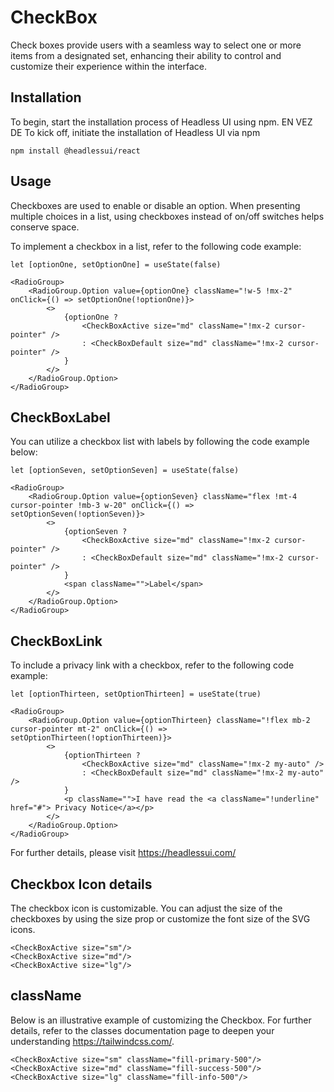 
<Meta title="MDX|CheckBox" component={CheckBox} />

# CheckBox

Check boxes provide users with a seamless way to select one or more items from a designated set, enhancing their ability to control and customize their experience within the interface.

## Installation

To begin, start the installation process of Headless UI using npm. EN VEZ DE To kick off, initiate the installation of Headless UI via npm

`npm install @headlessui/react`

## Usage

Checkboxes are used to enable or disable an option. When presenting multiple choices in a list, using checkboxes instead of on/off switches helps conserve space.

To implement a checkbox in a list, refer to the following code example:

```
let [optionOne, setOptionOne] = useState(false)

<RadioGroup>
    <RadioGroup.Option value={optionOne} className="!w-5 !mx-2" onClick={() => setOptionOne(!optionOne)}>
        <>
            {optionOne ?
                <CheckBoxActive size="md" className="!mx-2 cursor-pointer" />
                : <CheckBoxDefault size="md" className="!mx-2 cursor-pointer" />
            }
        </>
    </RadioGroup.Option>       
</RadioGroup>
```

<CheckBox /> 

## CheckBoxLabel

You can utilize a checkbox list with labels by following the code example below:

```
let [optionSeven, setOptionSeven] = useState(false)

<RadioGroup>
    <RadioGroup.Option value={optionSeven} className="flex !mt-4 cursor-pointer !mb-3 w-20" onClick={() => setOptionSeven(!optionSeven)}>
        <>
            {optionSeven ?
                <CheckBoxActive size="md" className="!mx-2 cursor-pointer" />
                : <CheckBoxDefault size="md" className="!mx-2 cursor-pointer" />
            }
            <span className="">Label</span>
        </>
    </RadioGroup.Option>                                      
</RadioGroup>
```

 <CheckBoxLabel /> 

## CheckBoxLink

To include a privacy link with a checkbox, refer to the following code example:
```
let [optionThirteen, setOptionThirteen] = useState(true)

<RadioGroup>
    <RadioGroup.Option value={optionThirteen} className="!flex mb-2 cursor-pointer mt-2" onClick={() => setOptionThirteen(!optionThirteen)}>
        <>
            {optionThirteen ?
                <CheckBoxActive size="md" className="!mx-2 my-auto" />
                : <CheckBoxDefault size="md" className="!mx-2 my-auto" />
            }
            <p className="">I have read the <a className="!underline" href="#"> Privacy Notice</a></p>
        </>
    </RadioGroup.Option>
</RadioGroup>
```

 <CheckBoxLink /> 

For further details, please visit <a className="cursor-pointer" href="https://headlessui.com/" target="_blank">https://headlessui.com/</a>

## Checkbox Icon details

The checkbox icon is customizable. You can adjust the size of the checkboxes by using the size prop or customize the font size of the SVG icons.

```
<CheckBoxActive size="sm"/> 
<CheckBoxActive size="md"/>
<CheckBoxActive size="lg"/>
```

<CheckBoxActive size="sm" className=""/> 
<CheckBoxActive size="md" className=""/>
<CheckBoxActive size="lg" className=""/>

## className

Below is an illustrative example of customizing the Checkbox. For further details, refer to the classes documentation page to deepen your understanding <a className="cursor-pointer" href="https://tailwindcss.com/" target="_blank">https://tailwindcss.com/</a>.

```
<CheckBoxActive size="sm" className="fill-primary-500"/> 
<CheckBoxActive size="md" className="fill-success-500"/>
<CheckBoxActive size="lg" className="fill-info-500"/>
```

<CheckBoxActive size="sm" className="fill-primary-500"/> 
<CheckBoxActive size="md" className="fill-success-500"/>
<CheckBoxActive size="lg" className="fill-info-500"/>